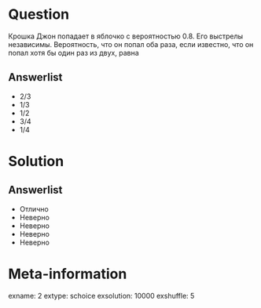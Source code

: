Question
========
Крошка Джон попадает в яблочко с вероятностью $0.8$. Его выстрелы независимы. Вероятность, что он попал оба раза, если известно, что он попал хотя бы один раз из двух, равна
    

Answerlist
----------
*  $2/3$
*  $1/3$
*  $1/2$
*  $3/4$
*  $1/4$


Solution
========

Answerlist
----------
*  Отлично
*  Неверно
*  Неверно
*  Неверно
*  Неверно

Meta-information
================
exname: 2
extype: schoice
exsolution: 10000
exshuffle: 5
